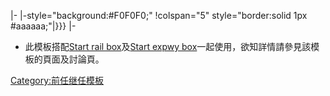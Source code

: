 |-
|-style="background:#F0F0F0;"
!colspan="5" style="border:solid 1px #aaaaaa;"|{{{sys|{{{1|請輸入新的營運單位名稱}}}}}}
|-<noinclude>
*此模板搭配[[Template:Start rail box|Start rail box]]及[[Template:Start expwy box|Start expwy box]]一起使用，欲知詳情請參見該模板的頁面及討論頁。
[[Category:前任继任模板]]
</noinclude>